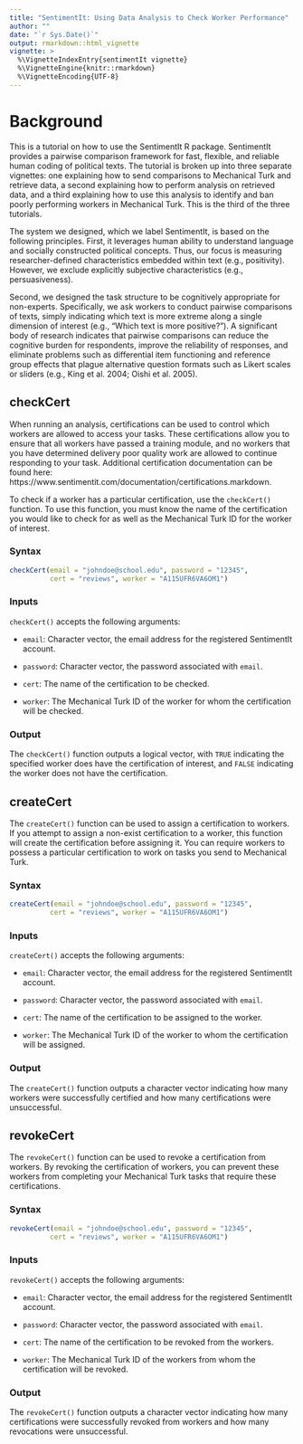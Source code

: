```yaml
---
title: "SentimentIt: Using Data Analysis to Check Worker Performance"
author: ""
date: "`r Sys.Date()`"
output: rmarkdown::html_vignette
vignette: >
  %\VignetteIndexEntry{sentimentIt vignette}
  %\VignetteEngine{knitr::rmarkdown}
  %\VignetteEncoding{UTF-8}
---
```


# Background

This is a tutorial on how to use the SentimentIt R package. SentimentIt provides a pairwise comparison framework for fast, flexible, and reliable human coding of political texts. The tutorial is broken up into three separate vignettes: one explaining how to send comparisons to Mechanical Turk and retrieve data, a second explaining how to perform analysis on retrieved data, and a third explaining how to use this analysis to identify and ban poorly performing workers in Mechanical Turk. This is the third of the three tutorials.

The system we designed, which we label SentimentIt, is based on the following principles. First, it leverages human ability to understand language and socially constructed political concepts. Thus, our focus is measuring researcher-defined characteristics embedded within text (e.g., positivity). However, we exclude explicitly subjective characteristics (e.g., persuasiveness).

Second, we designed the task structure to be cognitively appropriate for non-experts. Specifically, we ask workers to conduct pairwise comparisons of texts, simply indicating which text is more extreme along a single dimension of interest (e.g., “Which text is more positive?”). A significant body of research indicates that pairwise comparisons can reduce the cognitive burden for respondents, improve the reliability of responses, and eliminate problems such as differential item functioning and reference group effects that plague alternative question formats such as Likert scales or sliders (e.g., King et al. 2004; Oishi et al. 2005).

## checkCert

When running an analysis, certifications can be used to control which workers are allowed to access your tasks. These certifications allow you to ensure that all workers have passed a training module, and no workers that you have determined delivery poor quality work are allowed to continue responding to your task. Additional certification documentation can be found here: https://www.sentimentit.com/documentation/certifications.markdown.

To check if a worker has a particular certification, use the `checkCert()` function. To use this function, you must know the name of the certification you would like to check for as well as the Mechanical Turk ID for the worker of interest.

### Syntax

```r

checkCert(email = "johndoe@school.edu", password = "12345",
          cert = "reviews", worker = "A115UFR6VA6OM1")

```

### Inputs

`checkCert()` accepts the following arguments:

-   `email`: Character vector, the email address for the registered SentimentIt account.

-   `password`: Character vector, the password associated with `email`.

-   `cert`: The name of the certification to be checked.

-   `worker`: The Mechanical Turk ID of the worker for whom the certification will be checked.

### Output

The `checkCert()` function outputs a logical vector, with `TRUE` indicating the specified worker does have the certification of interest, and `FALSE` indicating the worker does not have the certification.

## createCert

The `createCert()` function can be used to assign a certification to workers. If you attempt to assign a non-exist certification to a worker, this function will create the certification before assigning it. You can require workers to possess a particular certification to work on tasks you send to Mechanical Turk.

### Syntax

```r

createCert(email = "johndoe@school.edu", password = "12345",
          cert = "reviews", worker = "A115UFR6VA6OM1")

```

### Inputs

`createCert()` accepts the following arguments:

-   `email`: Character vector, the email address for the registered SentimentIt account.

-   `password`: Character vector, the password associated with `email`.

-   `cert`: The name of the certification to be assigned to the worker.

-   `worker`: The Mechanical Turk ID of the worker to whom the certification will be assigned.

### Output

The `createCert()` function outputs a character vector indicating how many workers were successfully certified and how many certifications were unsuccessful.

## revokeCert

The `revokeCert()` function can be used to revoke a certification from workers. By revoking the certification of workers, you can prevent these workers from completing your Mechanical Turk tasks that require these certifications.

### Syntax

```r

revokeCert(email = "johndoe@school.edu", password = "12345",
          cert = "reviews", worker = "A115UFR6VA6OM1")

```

### Inputs 

`revokeCert()` accepts the following arguments:

-   `email`: Character vector, the email address for the registered SentimentIt account.

-   `password`: Character vector, the password associated with `email`.

-   `cert`: The name of the certification to be revoked from the workers.

-   `worker`: The Mechanical Turk ID of the workers from whom the certification will be revoked.

### Output

The `revokeCert()` function outputs a character vector indicating how many certifications were successfully revoked from workers and how many revocations were unsuccessful.

